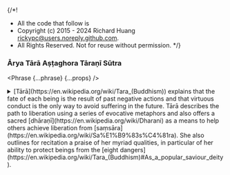 {/*!
 * All the code that follow is
 * Copyright (c) 2015 - 2024 Richard Huang <rickypc@users.noreply.github.com>.
 * All Rights Reserved. Not for reuse without permission.
 */}


### Ārya Tārā Aṣṭaghora Tāraṇī Sūtra

<Phrase {...phrase} {...props} />

<details>
  <summary>
    [Tārā](https://en.wikipedia.org/wiki/Tara_(Buddhism)) explains that the fate
    of each being is the result of past negative actions
    and that virtuous conduct is the only way to avoid suffering in the future.
    Tārā describes the path to liberation using a series of evocative metaphors
    and also offers a sacred [dhāraṇī](https://en.wikipedia.org/wiki/Dharani)
    as a means to help others achieve liberation from [saṃsāra](https://en.wikipedia.org/wiki/Sa%E1%B9%83s%C4%81ra).
    She also outlines for recitation a praise of her myriad qualities,
    in particular of her ability to protect beings from the [eight dangers](https://en.wikipedia.org/wiki/Tara_(Buddhism)#As_a_popular_saviour_deity).
  </summary>
  <div>
    <MultiLingual {...phrase} />
  </div>
</details>
